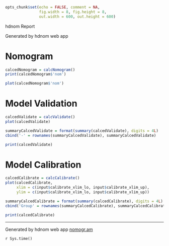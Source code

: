 ```r
opts_chunk$set(echo = FALSE, comment = NA, 
               fig.width = 8, fig.height = 8,
               out.width = 600, out.height = 600)
```

hdnom Report

Generated by hdnom web app

# Nomogram

```r
calcedNomogram = calcNomogram()
print(calcedNomogram$'nom')
```

```r
plot(calcedNomogram$'nom')
```

# Model Validation

```r
calcedValidate = calcValidate()
plot(calcedValidate)
```

```r
summaryCalcedValidate = format(summary(calcedValidate), digits = 4L)
cbind('-' = rownames(summaryCalcedValidate), summaryCalcedValidate)
```

```r
print(calcedValidate)
```

# Model Calibration

```r
calcedCalibrate = calcCalibrate()
plot(calcedCalibrate,
     xlim = c(input$calibrate_xlim_lo, input$calibrate_xlim_up),
     ylim = c(input$calibrate_xlim_lo, input$calibrate_xlim_up))
```

```r
summaryCalcedCalibrate = format(summary(calcedCalibrate), digits = 4L)
cbind('Group' = rownames(summaryCalcedCalibrate), summaryCalcedCalibrate)
```

```r
print(calcedCalibrate)
```

<hr>

Generated by hdnom web app [nomogr.am](http://nomogr.am)

`r Sys.time()`
